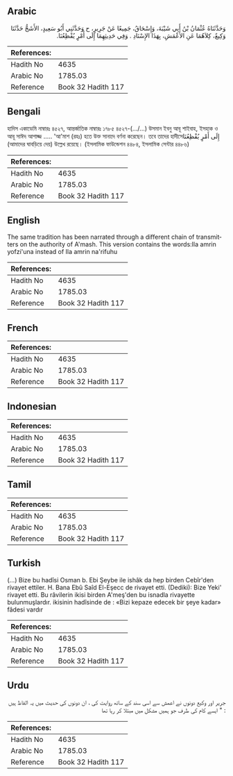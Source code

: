 ## Arabic


<div dir="rtl" lang="ar" style={{fontSize:'larger',backgroundColor:'#f8f9fa',padding:20}}>
وَحَدَّثَنَاهُ عُثْمَانُ بْنُ أَبِي شَيْبَةَ، وَإِسْحَاقُ، جَمِيعًا عَنْ جَرِيرٍ، ح وَحَدَّثَنِي أَبُو سَعِيدٍ، الأَشَجُّ حَدَّثَنَا وَكِيعٌ، كِلاَهُمَا عَنِ الأَعْمَشِ، بِهَذَا الإِسْنَادِ ‏.‏ وَفِي حَدِيثِهِمَا إِلَى أَمْرٍ يُفْظِعُنَا.‏
</div>
<div style={{backgroundColor:'#f8f9fa',padding:20, marginBottom: 10}}><table> <thead> <tr> <th>References:</th> <th></th> </tr> </thead> <tbody><tr><td>Hadith No</td><td>4635</td></tr><tr><td>Arabic No</td><td>1785.03</td></tr><tr><td>Reference</td><td>Book 32 Hadith 117</td></tr></tbody></table></div>

## Bengali


<div dir="ltr" lang="bn" style={{fontSize:'larger',backgroundColor:'#f8f9fa',padding:20}}>
হাদিস একাডেমি নাম্বারঃ ৪৫২৭, আন্তর্জাতিক নাম্বারঃ ১৭৮৫ ৪৫২৭-(.../...) উসমান ইবনু আবূ শাইবাহ, ইসহাক ও আবূ সাঈদ আশাজ্জ ..... 'আ'মাশ (রহঃ) হতে উক্ত সানাদে বর্ণনা করেছেন। তবে তাদের হাদীসেإِلَى أَمْرٍ يُفْظِعُنَا (আমাদের ঘাবড়িয়ে দেয়) উল্লেখ রয়েছে। (ইসলামিক ফাউন্ডেশন ৪৪৮৪, ইসলামিক সেন্টার ৪৪৮৬)
</div>
<div style={{backgroundColor:'#f8f9fa',padding:20, marginBottom: 10}}><table> <thead> <tr> <th>References:</th> <th></th> </tr> </thead> <tbody><tr><td>Hadith No</td><td>4635</td></tr><tr><td>Arabic No</td><td>1785.03</td></tr><tr><td>Reference</td><td>Book 32 Hadith 117</td></tr></tbody></table></div>

## English


<div dir="ltr" lang="en" style={{fontSize:'larger',backgroundColor:'#f8f9fa',padding:20}}>
The same tradition has been narrated through a different chain of transmitters on the authority of A'mash. This version contains the words:Ila amrin yofzi'una instead of Ila amrin na'rifuhu
</div>
<div style={{backgroundColor:'#f8f9fa',padding:20, marginBottom: 10}}><table> <thead> <tr> <th>References:</th> <th></th> </tr> </thead> <tbody><tr><td>Hadith No</td><td>4635</td></tr><tr><td>Arabic No</td><td>1785.03</td></tr><tr><td>Reference</td><td>Book 32 Hadith 117</td></tr></tbody></table></div>

## French


<div dir="ltr" lang="fr" style={{fontSize:'larger',backgroundColor:'#f8f9fa',padding:20}}>

</div>
<div style={{backgroundColor:'#f8f9fa',padding:20, marginBottom: 10}}><table> <thead> <tr> <th>References:</th> <th></th> </tr> </thead> <tbody><tr><td>Hadith No</td><td>4635</td></tr><tr><td>Arabic No</td><td>1785.03</td></tr><tr><td>Reference</td><td>Book 32 Hadith 117</td></tr></tbody></table></div>

## Indonesian


<div dir="ltr" lang="id" style={{fontSize:'larger',backgroundColor:'#f8f9fa',padding:20}}>

</div>
<div style={{backgroundColor:'#f8f9fa',padding:20, marginBottom: 10}}><table> <thead> <tr> <th>References:</th> <th></th> </tr> </thead> <tbody><tr><td>Hadith No</td><td>4635</td></tr><tr><td>Arabic No</td><td>1785.03</td></tr><tr><td>Reference</td><td>Book 32 Hadith 117</td></tr></tbody></table></div>

## Tamil


<div dir="ltr" lang="ta" style={{fontSize:'larger',backgroundColor:'#f8f9fa',padding:20}}>

</div>
<div style={{backgroundColor:'#f8f9fa',padding:20, marginBottom: 10}}><table> <thead> <tr> <th>References:</th> <th></th> </tr> </thead> <tbody><tr><td>Hadith No</td><td>4635</td></tr><tr><td>Arabic No</td><td>1785.03</td></tr><tr><td>Reference</td><td>Book 32 Hadith 117</td></tr></tbody></table></div>

## Turkish


<div dir="ltr" lang="tr" style={{fontSize:'larger',backgroundColor:'#f8f9fa',padding:20}}>
(…) Bize bu hadîsi Osman b. Ebi Şeybe ile ishâk da hep birden Cebîr'den rivayet ettiler. H. Bana Ebû Saîd El-Eşecc de rivayet etti. (Dediki): Bize Yeki' rivayet etti. Bu râvilerin ikisi birden A'meş'den bu isnadla rivayette bulunmuşlardır. ikisinin hadîsinde de : «Bizi kepaze edecek bir şeye kadar» fâdesi vardır
</div>
<div style={{backgroundColor:'#f8f9fa',padding:20, marginBottom: 10}}><table> <thead> <tr> <th>References:</th> <th></th> </tr> </thead> <tbody><tr><td>Hadith No</td><td>4635</td></tr><tr><td>Arabic No</td><td>1785.03</td></tr><tr><td>Reference</td><td>Book 32 Hadith 117</td></tr></tbody></table></div>

## Urdu


<div dir="rtl" lang="ur" style={{fontSize:'larger',backgroundColor:'#f8f9fa',padding:20}}>
جریر اور وکیع دونوں نے اعمش سے اسی سند کے ساتھ روایت کی ، ان دونوں کی حدیث میں یہ الفاظ ہیں : " ایسے کام کی طرف جو ہمیں مشکل میں مبتلا کر رہا تھا
</div>
<div style={{backgroundColor:'#f8f9fa',padding:20, marginBottom: 10}}><table> <thead> <tr> <th>References:</th> <th></th> </tr> </thead> <tbody><tr><td>Hadith No</td><td>4635</td></tr><tr><td>Arabic No</td><td>1785.03</td></tr><tr><td>Reference</td><td>Book 32 Hadith 117</td></tr></tbody></table></div>